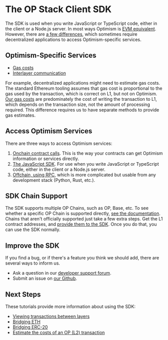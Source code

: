 # The OP Stack Client SDK

The SDK is used when you write JavaScript or TypeScript code, either in the client or a Node.js server.
In most ways Optimism is [EVM equivalent](https://medium.com/ethereum-optimism/introducing-evm-equivalence-5c2021deb306).
However, there are [a few differences](/op-mainnet/differences), which sometimes require decentralized applications to access Optimism-specific services.

## Optimism-Specific Services
- [Gas costs](/op-stack/transaction-fees/overview)
- [Interlayer communication](/dapp-developers/bridging/basics)

For example, decentralized applications might need to estimate gas costs.
The standard Ethereum tooling assumes that gas cost is proportional to the gas used by the transaction, which is correct on L1, but not on Optimism.
[Our gas costs](/op-stack/transaction-fees/overview) are predominately the cost of writing the transaction to L1, which depends on the transaction size, not the amount of processing required.
This difference requires us to have separate methods to provide gas estimates.

## Access Optimism Services
There are three ways to access Optimism services:

1. [Onchain contract calls](https://github.com/ethereum-optimism/optimism/tree/65ec61dde94ffa93342728d324fecf474d228e1f/packages/contracts-bedrock). 
   This is the way your contracts can get Optimism information or services directly.
1. [The JavaScript SDK](https://sdk.optimism.io/). For use when you write JavaScript or TypeScript code, either in the client or a Node.js server.
1. [Offchain, using RPC](/node-operators/json-rpc), which is more complicated but usable from any development stack (Python, Rust, etc.).

## SDK Chain Support
The SDK supports multiple OP Chains, such as OP, Base, etc.
To see whether a specific OP Chain is supported directly, [see the documentation](https://sdk.optimism.io/enums/l2chainid).
Chains that aren't officially supported just take a few extra steps.
Get the L1 contract addresses, and [provide them to the SDK](/chain-operators/sdk#getting-contract-addresses).
Once you do that, you can use the SDK normally.

## Improve the SDK
If you find a bug, or if there's a feature you think we should add, there are several ways to inform us.

- Ask a question in our [developer support forum](https://github.com/ethereum-optimism/developers/discussions).
- Submit an issue on [our Github](https://github.com/ethereum-optimism/optimism/issues).

## Next Steps
These tutorials provide more information about using the SDK: 
- [Viewing transactions between layers](sdk-view-tx)
- [Bridging ETH](/dapp-developers/bridging/cross-dom-bridge-eth)
- [Bridging ERC-20](/dapp-developers/bridging/cross-dom-bridge-erc20)
- [Estimate the costs of an OP (L2) transaction](sdk-estimate-gas)